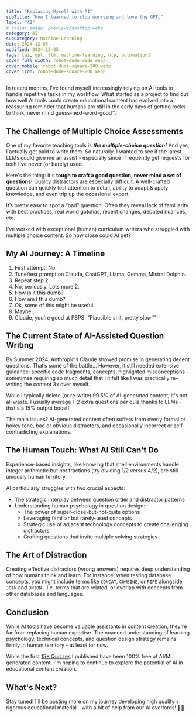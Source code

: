 ```yaml
---
title: "Replacing Myself with AI"
subTitle: "How I learned to stop worrying and love the GPT."
label: "AI"
# social_image: previews/desktop.webp
category: AI
subCategory: Machine Learning
date: 2024-12-05
modified: 2024-12-05
tags: [ai, gpt, llm, machine-learning, nlp, automation]
cover_full_width: robot-dude-wide.webp
cover_mobile: robot-dude-square-200.webp
cover_icon: robot-dude-square-200.webp
---
```


In recent months, I've found myself increasingly relying on AI tools to handle repetitive tasks in my workflow. What started as a project to find out how well AI tools could create educational content has evolved into a reassuring reminder that humans are still in the early days of getting rocks to think, never mind guess-next-word-good™️.

## The Challenge of Multiple Choice Assessments

One of my favorite teaching tools is ***the multiple-choice question!*** And yes, I actually get paid to write them. So naturally, I wanted to see if the latest LLMs could give me an assist - especially since I frequently get requests for tech I've never (or barely) used.

Here's the thing: it's **tough to craft a good question, never mind a set of questions!** Quality distractors are especially difficult. A well-crafted question can quickly test attention to detail, ability to adapt & apply knowledge, and even trip up the occasional expert.

It’s pretty easy to spot a “bad” question. Often they reveal lack of familiarity with best practices, real world gotchas, recent changes, debated nuances, etc.

I've worked with exceptional (human) curriculum writers who struggled with multiple choice content. So how close could AI get?

## My AI Journey: A Timeline

1. First attempt: No.
2. Tune/test prompt on Claude, ChatGPT, Llama, Gemma, Mistral Dolphin.
3. Repeat step 2.
4. No, seriously. Lots more 2.
5. How is it this dumb?
6. How am I this dumb?
7. Ok, some of this might be useful.
8. Maybe…
9. Claude, you're good at PSPS: "Plausible shit, pretty slow™️"

## The Current State of AI-Assisted Question Writing

By Summer 2024, Anthropic's Claude showed promise in generating decent questions. That’s some of the battle… However, it still needed extensive guidance: specific code fragments, concepts, highlighted misconceptions - sometimes requiring so much detail that I it felt like I was practically re-writing the content 3x over myself.

While I typically delete (or re-write) 99.5% of AI-generated content, it's not all waste. I usually average 1-2 extra questions per quiz thanks to LLMs - that's a 15% output boost!

The main issues? AI-generated content often suffers from overly formal or hokey tone, bad or obvious distractors, and occasionally incorrect or self-contradicting explanations.

## The Human Touch: What AI Still Can't Do

Experience-based insights, like knowing that shell environments handle integer arithmetic but not fractions (try dividing 1/2 versus 4/2), are still uniquely human territory.

AI particularly struggles with two crucial aspects:

- The strategic interplay between question order and distractor patterns
- Understanding human psychology in question design:
    - The power of super-close-but-not-quite options
    - Leveraging familiar but rarely-used concepts
    - Strategic use of adjacent technology concepts to create challenging distractors
    - Crafting questions that invite multiple solving strategies

## The Art of Distraction

Creating effective distractors (wrong answers) requires deep understanding of how humans think and learn. For instance, when testing database concepts, you might include terms like `CONCAT`, `COMBINE`, or `PIPE` alongside `JOIN` and `UNION` - i.e. terms that are related, or overlap with concepts from other databases and languages.

## Conclusion

While AI tools have become valuable assistants in content creation, they're far from replacing human expertise. The nuanced understanding of learning psychology, technical concepts, and question design strategy remains firmly in human territory - at least for now.

While the first [15+ Quizzes](/challenges) I published have been 100% free of AI/ML generated content, I'm hoping to continue to explore the potential of AI in educational content creation.

## What's Next?

Stay tuned! I'll be posting more on my journey developing high quality + rigorous educational material - with a bit of help from our AI overlords! 🤖🚀
